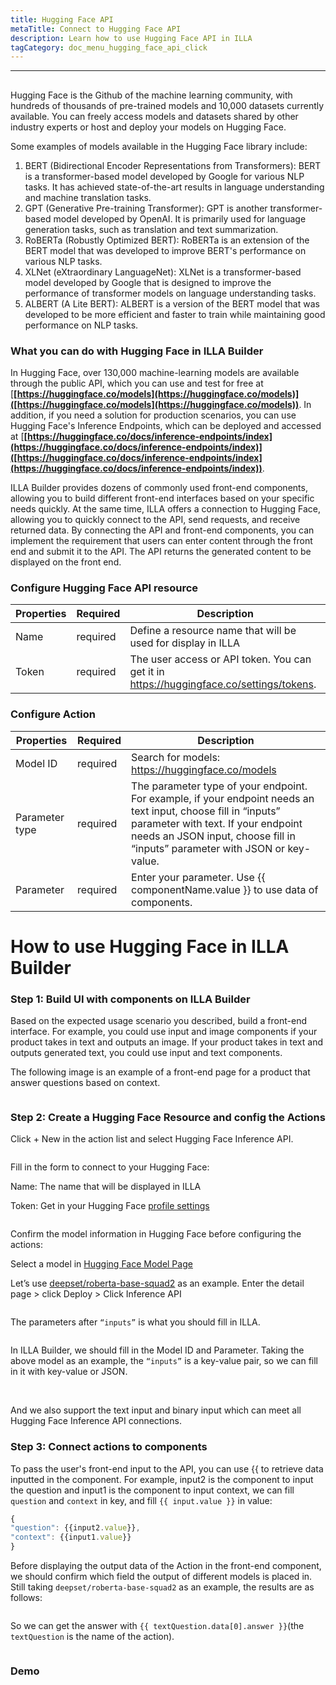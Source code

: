 ```yaml
---
title: Hugging Face API
metaTitle: Connect to Hugging Face API
description: Learn how to use Hugging Face API in ILLA
tagCategory: doc_menu_hugging_face_api_click
---
```

---

## <Heading hidden>Hugging Face API</Heading>

Hugging Face is the Github of the machine learning community, with hundreds of thousands of pre-trained models and 10,000 datasets currently available. You can freely access models and datasets shared by other industry experts or host and deploy your models on Hugging Face.

Some examples of models available in the Hugging Face library include:

1. BERT (Bidirectional Encoder Representations from Transformers): BERT is a transformer-based model developed by Google for various NLP tasks. It has achieved state-of-the-art results in language understanding and machine translation tasks.
2. GPT (Generative Pre-training Transformer): GPT is another transformer-based model developed by OpenAI. It is primarily used for language generation tasks, such as translation and text summarization.
3. RoBERTa (Robustly Optimized BERT): RoBERTa is an extension of the BERT model that was developed to improve BERT's performance on various NLP tasks.
4. XLNet (eXtraordinary LanguageNet): XLNet is a transformer-based model developed by Google that is designed to improve the performance of transformer models on language understanding tasks.
5. ALBERT (A Lite BERT): ALBERT is a version of the BERT model that was developed to be more efficient and faster to train while maintaining good performance on NLP tasks.

### What you can do with Hugging Face in ILLA Builder

In Hugging Face, over 130,000 machine-learning models are available through the public API, which you can use and test for free at [**[https://huggingface.co/models](https://huggingface.co/models)]([https://huggingface.co/models](https://huggingface.co/models))**. In addition, if you need a solution for production scenarios, you can use Hugging Face's Inference Endpoints, which can be deployed and accessed at [**[https://huggingface.co/docs/inference-endpoints/index](https://huggingface.co/docs/inference-endpoints/index)]([https://huggingface.co/docs/inference-endpoints/index](https://huggingface.co/docs/inference-endpoints/index))**.

ILLA Builder provides dozens of commonly used front-end components, allowing you to build different front-end interfaces based on your specific needs quickly. At the same time, ILLA offers a connection to Hugging Face, allowing you to quickly connect to the API, send requests, and receive returned data. By connecting the API and front-end components, you can implement the requirement that users can enter content through the front end and submit it to the API. The API returns the generated content to be displayed on the front end.

### Configure Hugging Face API resource

| Properties | Required | Description |
| --- | --- | --- |
| Name | required | Define a resource name that will be used for display in ILLA |
| Token | required | The user access or API token. You can get it in https://huggingface.co/settings/tokens.  |

### Configure Action

| Properties | Required | Description |
| --- | --- | --- |
| Model ID | required | Search for models: https://huggingface.co/models|
| Parameter type | required | The parameter type of your endpoint. For example, if your endpoint needs an text input, choose fill in “inputs” parameter with text. If your endpoint needs an JSON input, choose fill in “inputs” parameter with JSON or key-value. |
| Parameter | required | Enter your parameter. Use {{ componentName.value }} to use data of components.  |

# How to use Hugging Face in ILLA Builder

### Step 1: Build UI with components on ILLA Builder

Based on the expected usage scenario you described, build a front-end interface. For example, you could use input and image components if your product takes in text and outputs an image. If your product takes in text and outputs generated text, you could use input and text components.

The following image is an example of a front-end page for a product that answer questions based on context.

<img src='https://cdn.illacloud.com/official-website/img/docs/connect/hfapi1.png' alt="" />

### Step 2: Create a Hugging Face Resource and config the Actions

Click + New in the action list and select Hugging Face Inference API.

<img src='https://cdn.illacloud.com/official-website/img/docs/connect/hfapi2.png' alt="" />

Fill in the form to connect to your Hugging Face:

Name: The name that will be displayed in ILLA

Token: Get in your Hugging Face [profile settings]([https://huggingface.co/settings/tokens](https://huggingface.co/settings/tokens))

<img src='https://cdn.illacloud.com/official-website/img/docs/connect/hfapi3.png' alt="" />

Confirm the model information in Hugging Face before configuring the actions:

Select a model in [Hugging Face Model Page]([https://huggingface.co/models](https://huggingface.co/models))

Let’s use [deepset/roberta-base-squad2]([https://huggingface.co/deepset/roberta-base-squad2](https://huggingface.co/deepset/roberta-base-squad2)) as an example. Enter the detail page > click Deploy > Click Inference API

<img src='https://cdn.illacloud.com/official-website/img/docs/connect/hfapi4.png' alt="" />

The parameters after `“inputs”` is what you should fill in ILLA. 

<img src='https://cdn.illacloud.com/official-website/img/docs/connect/hfapi5.png' alt="" />

In ILLA Builder, we should fill in the Model ID and Parameter. Taking the above model as an example, the `“inputs”` is a key-value pair, so we can fill in it with key-value or JSON. 

<img src='https://cdn.illacloud.com/official-website/img/docs/connect/hfapi6.png' alt="" />

<img src='https://cdn.illacloud.com/official-website/img/docs/connect/hfapi7.png' alt="" />

And we also support the text input and binary input which can meet all Hugging Face Inference API connections.

### Step 3: Connect actions to components

To pass the user's front-end input to the API, you can use {{ to retrieve data inputted in the component. For example, input2 is the component to input the question and input1 is the component to input context, we can fill `question` and `context` in key, and fill `{{ input.value }}` in value:

```jsx
{
"question": {{input2.value}},
"context": {{input1.value}}
}
```

Before displaying the output data of the Action in the front-end component, we should confirm which field the output of different models is placed in. Still taking `deepset/roberta-base-squad2` as an example, the results are as follows:

<img src='https://cdn.illacloud.com/official-website/img/docs/connect/hfapi8.png' alt="" />

So we can get the answer with `{{ textQuestion.data[0].answer }}`(the `textQuestion` is the name of the action). 

<img src='https://cdn.illacloud.com/official-website/img/docs/connect/hfapi9.png' alt="" />

### Demo

<img src='https://cdn.illacloud.com/official-website/img/docs/connect/hfapi10.gif' alt="" />

<img src='https://cdn.illacloud.com/official-website/img/docs/connect/hfapi11.gif' alt="" />
